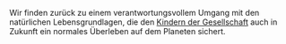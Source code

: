 Wir finden zurück zu einem verantwortungsvollem Umgang mit den natürlichen Lebensgrundlagen, die den [[Kinder der Gesellschaft|Kindern der Gesellschaft]] auch in Zukunft ein normales Überleben auf dem Planeten sichert.